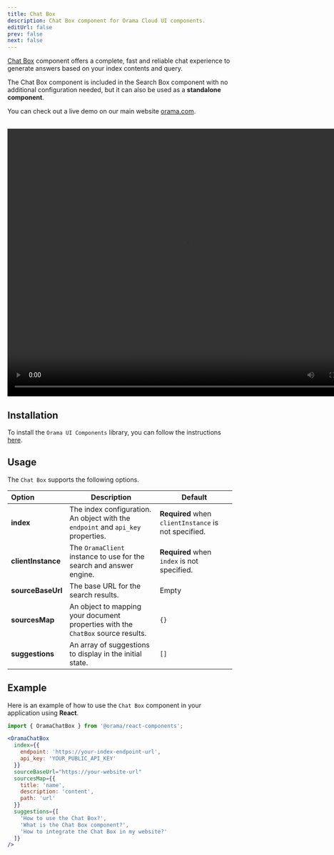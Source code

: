 ```yaml
---
title: Chat Box
description: Chat Box component for Orama Cloud UI components.
editUrl: false
prev: false
next: false
---
```



<a href="https://components.orama.com/?path=/story/components-searchbox--search-box" target="_blank">Chat Box</a> component offers a complete, fast and reliable chat experience to generate answers based on your index contents and query.

The Chat Box component is included in the Search Box component with no additional configuration needed, but it can also be used as a **standalone component**.

You can check out a live demo on our main website [orama.com](https://www.orama.com/).

<br />

<video width="800" height="600" controls autoPlay loop>
    <source src="https://website-assets.oramasearch.com/docs/chat-box-component.mp4" type="video/mp4" />
    Your browser does not support the video tag.
</video>

## Installation

To install the `Orama UI Components` library, you can follow the instructions [here](/cloud/ui-components/design-system#installation).

## Usage

The `Chat Box` supports the following options.

| Option | Description | Default |
|:------ | ----------- | ------- |
| **index** | The index configuration. An object with the `endpoint` and `api_key` properties. | **Required** when `clientInstance` is not specified. |
| **clientInstance** | The `OramaClient` instance to use for the search and answer engine. | **Required** when `index` is not specified. |
| **sourceBaseUrl** | The base URL for the search results. | Empty |
| **sourcesMap** | An object to mapping your document properties with the `ChatBox` source results. | `{}` |
| **suggestions** | An array of suggestions to display in the initial state. | `[]` |

## Example

Here is an example of how to use the `Chat Box` component in your application using **React**.

```jsx
import { OramaChatBox } from '@orama/react-components';

<OramaChatBox
  index={{
    endpoint: 'https://your-index-endpoint-url',
    api_key: 'YOUR_PUBLIC_API_KEY'
  }}
  sourceBaseUrl="https://your-website-url"
  sourcesMap={{
    title: 'name',
    description: 'content',
    path: 'url'
  }}
  suggestions={[
    'How to use the Chat Box?',
    'What is the Chat Box component?',
    'How to integrate the Chat Box in my website?'
  ]}
/>
```